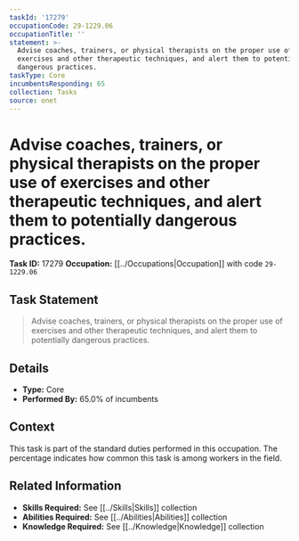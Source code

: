 ```yaml
---
taskId: '17279'
occupationCode: 29-1229.06
occupationTitle: ''
statement: >-
  Advise coaches, trainers, or physical therapists on the proper use of
  exercises and other therapeutic techniques, and alert them to potentially
  dangerous practices.
taskType: Core
incumbentsResponding: 65
collection: Tasks
source: onet
---
```

# Advise coaches, trainers, or physical therapists on the proper use of exercises and other therapeutic techniques, and alert them to potentially dangerous practices.

**Task ID:** 17279
**Occupation:** [[../Occupations|Occupation]] with code `29-1229.06`

## Task Statement

> Advise coaches, trainers, or physical therapists on the proper use of exercises and other therapeutic techniques, and alert them to potentially dangerous practices.

## Details

- **Type:** Core
- **Performed By:** 65.0% of incumbents

## Context

This task is part of the standard duties performed in this occupation. The percentage indicates how common this task is among workers in the field.

## Related Information

- **Skills Required:** See [[../Skills|Skills]] collection
- **Abilities Required:** See [[../Abilities|Abilities]] collection
- **Knowledge Required:** See [[../Knowledge|Knowledge]] collection
